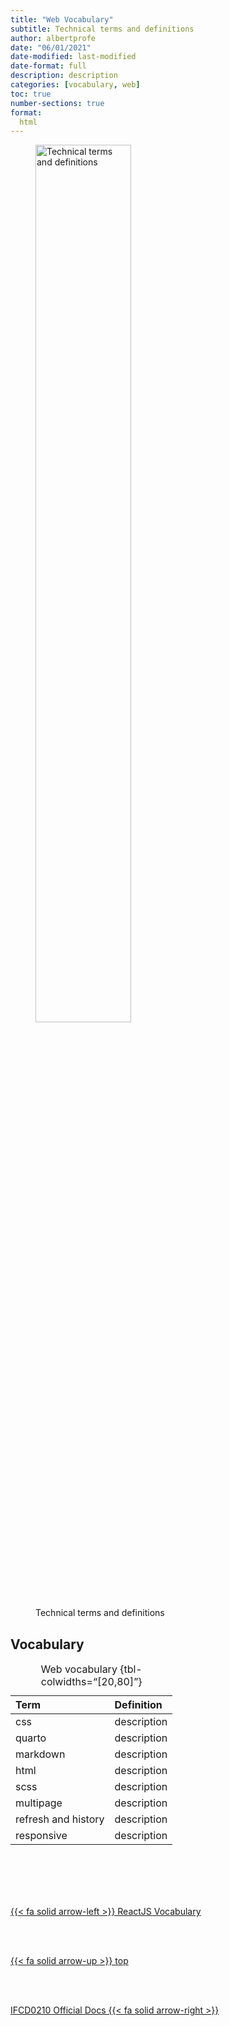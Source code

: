 ```yaml
---
title: "Web Vocabulary"
subtitle: Technical terms and definitions
author: albertprofe
date: "06/01/2021"
date-modified: last-modified
date-format: full
description: description
categories: [vocabulary, web]
toc: true
number-sections: true
format:
  html
---
```


![Technical terms and definitions](/images/home/frontimagealbertprofeweb-vocabulary.png){width=60%}

## Vocabulary 

| Term | Definition |
|:---|:---|
| css | description |
| quarto | description |
| markdown | description |
| html | description |
| scss | description |
| multipage | description |
| refresh and history | description |
| responsive | description |


: Web vocabulary {tbl-colwidths="[20,80]"}


<!--- navLinks -->
<br><br>
<div class=row>
<br>
<div class='column left previous'>
<br>
[{{< fa solid arrow-left >}} ReactJS Vocabulary](/vocabulary/vocab-reactjs.qmd)
<br>
</div>
<br>
<div class='column center'>
<br>
[{{< fa solid arrow-up >}} top](#top)
<br>
</div>
<br>
<div class='column right next'>
<br>
[IFCD0210 Official Docs  {{< fa solid arrow-right >}}](/ifcd0210/ifcd0210.qmd)
<br>
</div>
<br>
</div>

